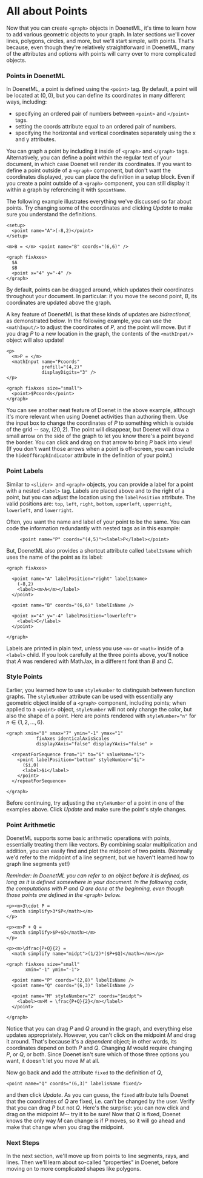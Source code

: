 
# All about Points

Now that you can create `<graph>` objects in DoenetML, it's time to learn how to add various geometric objects to your graph. In later sections we'll cover lines, polygons, circles, and more, but we'll start simple, with points. That's because, even though they're relatively straightforward in DoenetML, many of the attributes and options with points will carry over to more complicated objects.

### Points in DoenetML
In DoenetML, a point is defined using the `<point>` tag. By default, a point will be located at $(0,0)$, but you can define its coordinates in many different ways, including:

* specifying an ordered pair of numbers between `<point>` and `</point>` tags.
* setting the coords attribute equal to an ordered pair of numbers.
* specifying the horizontal and vertical coordinates separately using the x and y attributes.
  
You can graph a point by including it inside of `<graph>` and `</graph>` tags. Alternatively, you can define a point within the regular text of your document, in which case Doenet will render its coordinates. If you want to define a point outside of a `<graph>` component, but don't want the coordinates displayed, you can place the definition in a setup block. Even if you create a point outside of a `<graph>` component, you can still display it within a graph by referencing it with `$pointName`.

The following example illustrates everything we've discussed so far about points. Try changing some of the coordinates and clicking *Update* to make sure you understand the definitions.

```doenet-editor-horiz
<setup>
  <point name="A">(-8,2)</point>
</setup>

<m>B = </m> <point name="B" coords="(6,6)" />

<graph fixAxes>
  $A
  $B
  <point x="4" y="-4" />
</graph>
```

By default, points can be dragged around, which updates their coordinates throughout your document. In particular: if you move the second point, $B$, its coordinates are updated above the graph.

A key feature of DoenetML is that these kinds of updates are *bidrectional*, as demonstrated below. In the following example, you can use the `<mathInput/>` to adjust the coordinates of $P$, and the point will move. But if you drag $P$ to a new location in the graph, the contents of the `<mathInput/>` object will also update!

```doenet-editor-horiz
<p>
  <m>P = </m> 
  <mathInput name="Pcoords" 
             prefill="(4,2)" 
             displayDigits="3" />
</p>

<graph fixAxes size="small">
  <point>$Pcoords</point>
</graph>
```

You can see another neat feature of Doenet in the above example, although it's more relevant when using Doenet activities than authoring them. Use the input box to change the coordinates of $P$ to something which is outside of the grid -- say, $(20,2)$. The point will disappear, but Doenet will draw a small arrow on the side of the graph to let you know there's a point beyond the border. You can click and drag on that arrow to bring $P$ back into view! (If you don't want those arrows when a point is off-screen, you can include the `hideOffGraphIndicator` attribute in the definition of your point.)

### Point Labels
Similar to `<slider> `and `<graph>` objects, you can provide a label for a point with a nested `<label>` tag. Labels are placed above and to the right of a point, but you can adjust the location using the `labelPosition` attribute. The valid positions are: `top`, `left`, `right`, `bottom`, `upperleft`, `upperright`, `lowerleft`, and `lowerright`.

Often, you want the name and label of your point to be the same. You can code the information redundantly with nested tags as in this example:
```doenet
     <point name="P" coords="(4,5)"><label>P</label></point>
```

But, DoenetML also provides a shortcut attribute called `labelIsName` which uses the name of the point as its label:
```doenet-editor-horiz
<graph fixAxes>
  
  <point name="A" labelPosition="right" labelIsName>
    (-8,2)
    <label><m>A</m></label>
  </point>

  <point name="B" coords="(6,6)" labelIsName />
  
  <point x="4" y="-4" labelPosition="lowerleft">
    <label>C</label>
  </point>
  
</graph>
```

Labels are printed in plain text, unless you use `<m>` or `<math>` inside of a `<label>` child. If you look carefully at the three points above, you'll notice that $A$ was rendered with MathJax, in a different font than $B$ and $C$.

### Style Points
Earlier, you learned how to use `styleNumber` to distinguish between function graphs. The `styleNumber` attribute can be used with essentially any geometric object inside of a `<graph>` component, including points; when applied to a `<point>` object, `styleNumber` will not only change the color, but also the shape of a point. Here are points rendered with `styleNumber="n"` for $n \in \{1,2, \dots , 6\}$.

```doenet-example
<graph xmin="0" xmax="7" ymin="-1" ymax="1" 
           fixAxes identicalAxisScales
           displayXAxis="false" displayYAxis="false" >  

  <repeatForSequence from="1" to="6" valueName="i">
    <point labelPosition="bottom" styleNumber="$i">
      ($i,0)
      <label>$i</label>
    </point>
  </repeatForSequence>

</graph>
```

Before continuing, try adjusting the `styleNumber` of a point in one of the examples above. Click *Update* and make sure the point's style changes.

### Point Arithmetic
DoenetML supports some basic arithmetic operations with points, essentially treating them like vectors. By combining scalar multiplication and addition, you can easily find and plot the midpoint of two points. (Normally we'd refer to the midpoint of a line segment, but we haven't learned how to graph line segments yet!)

*Reminder: In DoenetML you can refer to an object before it is defined, as long as it is defined somewhere in your document. In the following code, the computations with $P$ and $Q$ are done at the beginning, even though those points are defined in the `<graph>` below.*

```doenet-editor-horiz
<p><m>3\cdot P = 
  <math simplify>3*$P</math></m>
</p>

<p><m>P + Q = 
  <math simplify>$P+$Q</math></m>
</p>

<p><m>\dfrac{P+Q}{2} = 
  <math simplify name="midpt">(1/2)*($P+$Q)</math></m></p>

<graph fixAxes size="small"
       xmin="-1" ymin="-1">

  <point name="P" coords="(2,8)" labelIsName />
  <point name="Q" coords="(6,3)" labelIsName />

  <point name="M" styleNumber="2" coords="$midpt">
    <label><m>M = \frac{P+Q}{2}</m></label>
  </point>        
        
</graph>
```

Notice that you can drag $P$ and $Q$ around in the graph, and everything else updates appropriately. However, you can't click on the midpoint $M$ and drag it around. That's because it's a *dependent* object; in other words, its coordinates depend on both $P$ and $Q$. Changing $M$ would require changing $P$, or $Q$, or both. Since Doenet isn't sure which of those three options you want, it doesn't let you move $M$ at all.

Now go back and add the attribute `fixed` to the definition of $Q$,
```doenet
<point name="Q" coords="(6,3)" labelisName fixed/>
```

and then click *Update*. As you can guess, the `fixed` attribute tells Doenet that the coordinates of $Q$ are fixed, i.e. can't be changed by the user. Verify that you can drag $P$ but not $Q$. Here's the surprise: you can now click and drag on the midpoint $M$-- try it to be sure! Now that $Q$ is fixed, Doenet knows the only way $M$ can change is if $P$ moves, so it will go ahead and make that change when you drag the midpoint.

### Next Steps
In the next section, we'll move up from points to line segments, rays, and lines. Then we'll learn about so-called "properties" in Doenet, before moving on to more complicated shapes like polygons.
